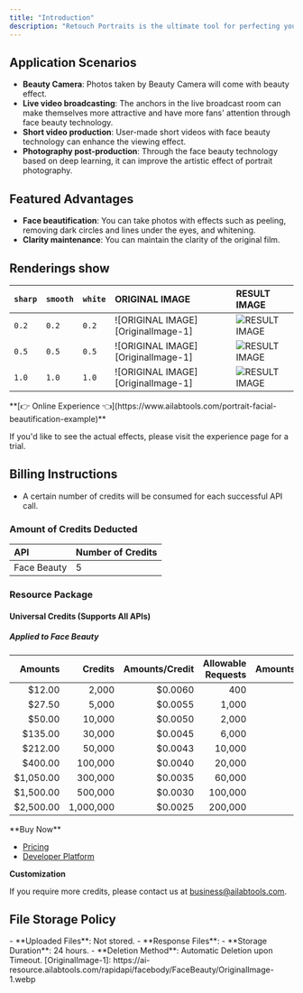```yaml
---
title: "Introduction"
description: "Retouch Portraits is the ultimate tool for perfecting your photos with ease. Our advanced image processing technology offers a range of features such as sharpening, skin tone whitening, face slimming, facial features adjustment, spot and acne treatment, AI face slimming, and AI makeup—all with just one click! Reduce the time spent editing photos, and achieve professional results without the hassle. With Retouch Portraits, your photos will look flawless."
---
```


## Application Scenarios

- **Beauty Camera**: Photos taken by Beauty Camera will come with beauty effect.
- **Live video broadcasting**: The anchors in the live broadcast room can make themselves more attractive and have more fans' attention through face beauty technology.
- **Short video production**: User-made short videos with face beauty technology can enhance the viewing effect.
- **Photography post-production**: Through the face beauty technology based on deep learning, it can improve the artistic effect of portrait photography.

## Featured Advantages

- **Face beautification**: You can take photos with effects such as peeling, removing dark circles and lines under the eyes, and whitening.
- **Clarity maintenance**: You can maintain the clarity of the original film.

## Renderings show

| `sharp` | `smooth` | `white` | ORIGINAL IMAGE                     | RESULT IMAGE                      |
|:--------|:---------|:--------|:-----------------------------------|:----------------------------------|
| `0.2`   | `0.2`    | `0.2`   | ![ORIGINAL IMAGE][OriginalImage-1] | ![RESULT IMAGE][ResultImage-2-1]  |
| `0.5`   | `0.5`    | `0.5`   | ![ORIGINAL IMAGE][OriginalImage-1] | ![RESULT IMAGE][ResultImage-5-1]  |
| `1.0`   | `1.0`    | `1.0`   | ![ORIGINAL IMAGE][OriginalImage-1] | ![RESULT IMAGE][ResultImage-10-1] |
<Tip>
**[👉 Online Experience 👈](https://www.ailabtools.com/portrait-facial-beautification-example)**

If you'd like to see the actual effects, please visit the experience page for a trial.
</Tip>
## Billing Instructions

- A certain number of credits will be consumed for each successful API call.

### Amount of Credits Deducted

| API         | Number of Credits |
|:------------|:------------------|
| Face Beauty | 5                 |

### Resource Package

#### Universal Credits (Supports All APIs)

##### Applied to Face Beauty

|   Amounts |   Credits | Amounts/Credit | Allowable Requests | Amounts/Request |
|----------:|----------:|---------------:|-------------------:|----------------:|
|    $12.00 |     2,000 |        $0.0060 |                400 |         $0.0300 |
|    $27.50 |     5,000 |        $0.0055 |              1,000 |         $0.0275 |
|    $50.00 |    10,000 |        $0.0050 |              2,000 |         $0.0250 |
|   $135.00 |    30,000 |        $0.0045 |              6,000 |         $0.0225 |
|   $212.00 |    50,000 |        $0.0043 |             10,000 |         $0.0215 |
|   $400.00 |   100,000 |        $0.0040 |             20,000 |         $0.0200 |
| $1,050.00 |   300,000 |        $0.0035 |             60,000 |         $0.0175 |
| $1,500.00 |   500,000 |        $0.0030 |            100,000 |         $0.0150 |
| $2,500.00 | 1,000,000 |        $0.0025 |            200,000 |         $0.0125 |
<Tip>
**Buy Now**

- <a href="https://www.ailabtools.com/price?tab=developer" target="_blank">Pricing</a>
- <a href="https://www.ailabtools.com/developer-platform" target="_blank">Developer Platform</a>

**Customization**

If you require more credits, please contact us at <a href="mailto:business@ailabtools.com">business@ailabtools.com</a>.
</Tip>
## File Storage Policy
<Tip>
- **Uploaded Files**: Not stored.
- **Response Files**:
  - **Storage Duration**: 24 hours.
  - **Deletion Method**: Automatic Deletion upon Timeout.
</Tip>
[OriginalImage-1]: https://ai-resource.ailabtools.com/rapidapi/facebody/FaceBeauty/OriginalImage-1.webp

[ResultImage-2-1]: https://ai-resource.ailabtools.com/rapidapi/facebody/FaceBeauty/ResultImage-2-1.webp

[ResultImage-5-1]: https://ai-resource.ailabtools.com/rapidapi/facebody/FaceBeauty/ResultImage-5-1.webp

[ResultImage-10-1]: https://ai-resource.ailabtools.com/rapidapi/facebody/FaceBeauty/ResultImage-10-1.webp